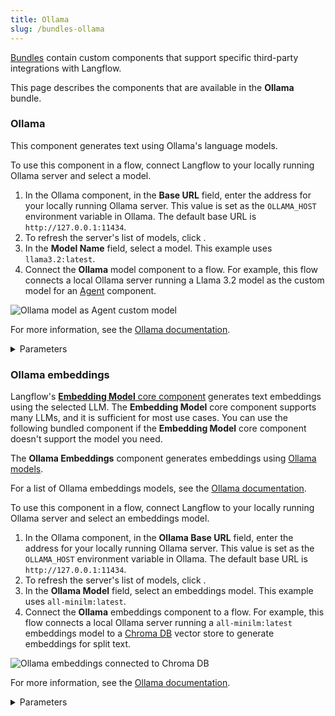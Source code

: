 ```yaml
---
title: Ollama
slug: /bundles-ollama
---
```



[Bundles](/components-bundle-components) contain custom components that support specific third-party integrations with Langflow.

This page describes the components that are available in the **Ollama** bundle.

### Ollama

This component generates text using Ollama's language models.

To use this component in a flow, connect Langflow to your locally running Ollama server and select a model.

1. In the Ollama component, in the **Base URL** field, enter the address for your locally running Ollama server.
This value is set as the `OLLAMA_HOST` environment variable in Ollama.
The default base URL is `http://127.0.0.1:11434`.
2. To refresh the server's list of models, click <Icon name="RefreshCw" aria-label="Refresh"/>.
3. In the **Model Name** field, select a model. This example uses `llama3.2:latest`.
4. Connect the **Ollama** model component to a flow. For example, this flow connects a local Ollama server running a Llama 3.2 model as the custom model for an [Agent](/components-agents) component.

![Ollama model as Agent custom model](/img/component-ollama-model.png)

For more information, see the [Ollama documentation](https://ollama.com/).

<details>
<summary>Parameters</summary>

**Inputs**

| Name | Type | Description |
|------|------|-------------|
| Base URL | String | Endpoint of the Ollama API. |
| Model Name | String | The model name to use. |
| Temperature | Float | Controls the creativity of model responses. |

**Outputs**

| Name | Type | Description |
|------|------|-------------|
| model | LanguageModel | An instance of an Ollama model configured with the specified parameters. |

</details>


### Ollama embeddings

Langflow's [**Embedding Model** core component](/components-embedding-models) generates text embeddings using the selected LLM.
The **Embedding Model** core component supports many LLMs, and it is sufficient for most use cases.
You can use the following bundled component if the **Embedding Model** core component doesn't support the model you need.

The **Ollama Embeddings** component generates embeddings using [Ollama models](https://ollama.com/).

For a list of Ollama embeddings models, see the [Ollama documentation](https://ollama.com/search?c=embedding).

To use this component in a flow, connect Langflow to your locally running Ollama server and select an embeddings model.

1. In the Ollama component, in the **Ollama Base URL** field, enter the address for your locally running Ollama server.
This value is set as the `OLLAMA_HOST` environment variable in Ollama. The default base URL is `http://127.0.0.1:11434`.
2. To refresh the server's list of models, click <Icon name="RefreshCw" aria-label="Refresh"/>.
3. In the **Ollama Model** field, select an embeddings model. This example uses `all-minilm:latest`.
4. Connect the **Ollama** embeddings component to a flow.
For example, this flow connects a local Ollama server running a `all-minilm:latest` embeddings model to a [Chroma DB](/components-vector-stores#chroma-db) vector store to generate embeddings for split text.

![Ollama embeddings connected to Chroma DB](/img/component-ollama-embeddings-chromadb.png)

For more information, see the [Ollama documentation](https://ollama.com/).

<details>
<summary>Parameters</summary>

**Inputs**

| Name | Type | Description |
|------|------|-------------|
| Ollama Model | String | The name of the Ollama model to use. Default: `llama2`. |
| Ollama Base URL | String | The base URL of the Ollama API. Default: `http://localhost:11434`. |
| Model Temperature | Float | The temperature parameter for the model. Adjusts the randomness in the generated embeddings. |

**Outputs**

| Name | Type | Description |
|------|------|-------------|
| embeddings | Embeddings | An instance for generating embeddings using Ollama. |

</details>
